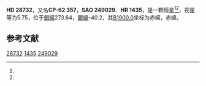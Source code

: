 {{Starbox begin
| name = HD 28732
}}
{{Starbox observe
| epoch = [[J2000.0|J2000.0]]
| constell = {{星座名待查}}<ref name=SIMBAD>{{cite web
 | url=http://simbad.u-strasbg.fr/simbad/sim-id?Ident=HR+{{{1|}}}
 | title =Pulsating variable Star
 | publisher=Centre de Données astronomiques de Strasbourg
 | work=SIMBAD
 | accessdate=2012-07-13}}</ref><ref name=DATA>{{cite web
 | url=http://vizier.u-strasbg.fr/viz-bin/VizieR-5?-out.add=.&-source=5050&-corr=PK=HR&-out.max=9999&HR={{{1|}}}
 | title=VizieR Detailed Page
 | accessdate=2012-07-13
 | deadurl=yes
 | archiveurl=https://web.archive.org/web/20160305034855/http://vizier.u-strasbg.fr/viz-bin/VizieR-5?-out.add=.&-source=5050&-corr=PK%3DHR&-out.max=9999&HR=
 | archivedate=2016-03-05
 }}</ref>
| 星官 = 
| ra = {{RA|4|27|45.9}}<ref name=SIMBAD /><ref name=DATA />
| dec = {{DEC|-62|31|15}}<ref name=SIMBAD /><ref name=DATA />
| appmag_v = 5.75<ref name=SIMBAD /><ref name=DATA />
}}
{{Starbox character
| class = K0III<ref name=SIMBAD /><ref name=DATA />
| b-v = 1.01<ref name=SIMBAD /><ref name=DATA />
| u-b = 0.82<ref name=SIMBAD /><ref name=DATA />
| r-i = <ref name=SIMBAD /><ref name=DATA />
| variable = 
}}
{{Starbox astrometry
| radial_v = 0.82
| prop_mo_ra = 1
| parallax = 
| p_error = 
}}
{{Starbox catalog
| names =CP-62 357，[[SAO星表|SAO]] 249029，[[HD星表|HD]] 28732，[[HR星表|HR]] 1435}}
{{Starbox reference |Simbad=HR+1435}}
{{Starbox end}}

'''HD 28732'''，又名'''CP-62 357'''，'''SAO 249029'''、'''HR 1435'''，是一颗恒星<ref name=SIMBAD /><ref name=DATA />，视星等为5.75，位于[[銀道座標系|銀經]]273.64，[[銀道座標系|銀緯]]-40.2，其[[B1900.0|B1900.0]]坐标为赤經{{RA|4|26|36.1}}，赤緯{{DEC|-62|-40.2|27}}。

== 参考文献 ==
{{reflist}}

{{star-stub}}

[[Category:HD和HDE天體|28732]]
[[Category:HR天體|1435]]
[[Category:SAO天體|249029]]